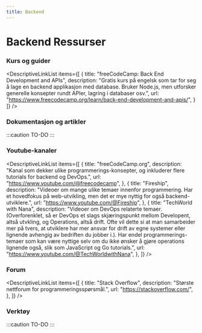 ```yaml
---
title: Backend
---
```



# Backend Ressurser

### Kurs og guider

<DescriptiveLinkList
  items={[
    {
      title: "freeCodeCamp: Back End Development and APIs",
      description: "Gratis kurs på engelsk som tar for seg å lage en backend applikasjon med database. Bruker Node.js, men utforsker generelle konsepter rundt APIer, lagring i databaser osv.",
      url: "https://www.freecodecamp.org/learn/back-end-development-and-apis/",
    }
  ]}
/> 

### Dokumentasjon og artikler

:::caution TO-DO
:::

### Youtube-kanaler

<DescriptiveLinkList
  items={[
    {
      title: "freeCodeCamp.org",
      description:
        "Kanal som dekker ulike programmerings-konsepter, og inkluderer flere tutorials for backend og DevOps.",
      url: "https://www.youtube.com/@freecodecamp",
    },
    {
      title: "Fireship",
      description:
        "Videoer om mange ulike temaer innenfor programmering. Har et hovedfokus på web-utvikling, men det er mye nyttig for også backend-utviklere.",
      url: "https://www.youtube.com/@Fireship",
    },
    {
      title: "TechWorld with Nana",
      description: "Videoer om DevOps relaterte temaer. (Overforenklet, så er DevOps et slags skjæringspunkt mellom Developent, altså utvkling, og Operations, altså drift. Ofte vil dette si at man samarbeider mer på tvers, at utviklere har mer ansvar for drift av egne systemer eller lignende avhengig av bedriften du jobber i.). Har endel programmerings-temaer som kan være nyttige selv om du ikke ønsker å gjøre operations lignende også, slik som JavaScript og Go tutorials.",
      url: "https://www.youtube.com/@TechWorldwithNana",
    },
  ]}
/>


### Forum

<DescriptiveLinkList
  items={[
    {
      title: "Stack Overflow",
      description:
        "Største nettforum for programmeringsspørsmål.",
      url: "https://stackoverflow.com/",
    },
  ]}
/>


### Verktøy

:::caution TO-DO
:::
